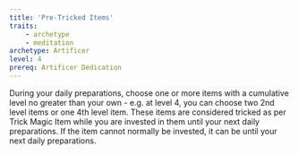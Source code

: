 ```yaml
---
title: 'Pre-Tricked Items'
traits:
    - archetype
    - meditation
archetype: Artificer
level: 4
prereq: Artificer Dedication
---
```


During your daily preparations, choose one or more items with a cumulative level no greater than your own - e.g. at level 4, you can choose two 2nd level items or one 4th level item. These items are considered tricked as per Trick Magic Item while you are invested in them until your next daily preparations. If the item cannot normally be invested, it can be until your next daily preparations.
